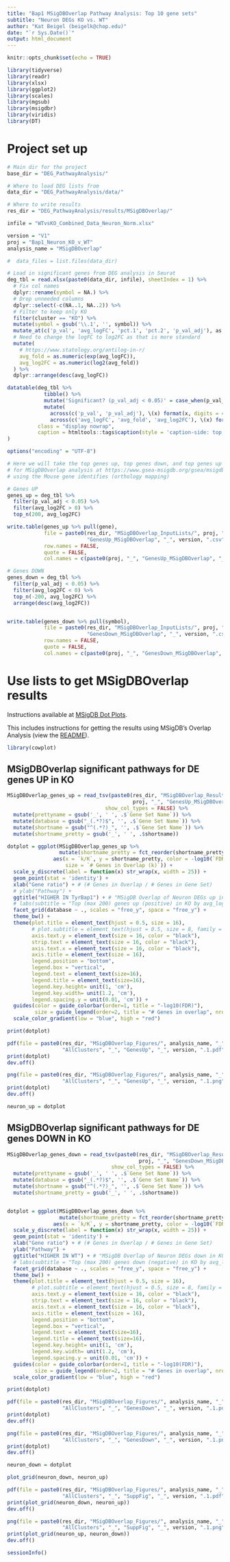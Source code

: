```yaml
---
title: "Bap1 MSigDBOverlap Pathway Analysis: Top 10 gene sets"
subtitle: "Neuron DEGs KO vs. WT"
author: "Kat Beigel (beigelk@chop.edu)"
date: "`r Sys.Date()`"
output: html_document
---
```


```r
knitr::opts_chunk$set(echo = TRUE)

library(tidyverse)
library(readr)
library(xlsx)
library(ggplot2)
library(scales)
library(mgsub)
library(msigdbr)
library(viridis)
library(DT)

```

# Project set up

```r

# Main dir for the project
base_dir = "DEG_PathwayAnalysis/"

# Where to load DEG lists from
data_dir = "DEG_PathwayAnalysis/data/"

# Where to write results
res_dir = "DEG_PathwayAnalysis/results/MSigDBOverlap/"

infile = "WTvsKO_Combined_Data_Neuron_Norm.xlsx"

version = "V1"
proj = "Bap1_Neuron_KO_v_WT"
analysis_name = "MSigDBOverlap"

```

``` r

#  data_files = list.files(data_dir)

# Load in significant genes from DEG analysis in Seurat
deg_tbl = read.xlsx(paste0(data_dir, infile), sheetIndex = 1) %>%
  # Fix col names
  dplyr::rename(symbol = NA.) %>%
  # Drop unneeded columns
  dplyr::select(-c(NA..1, NA..2)) %>%
  # Filter to keep only KO
  filter(cluster == "KO") %>%
  mutate(symbol = gsub('\\.1', '', symbol)) %>%
  mutate_at(c('p_val', 'avg_logFC', 'pct.1', 'pct.2', 'p_val_adj'), as.numeric) %>%
  # Need to change the logFC to log2FC as that is more standard
  mutate(
    # https://www.statology.org/antilog-in-r/
    avg_fold = as.numeric(exp(avg_logFC)),
    avg_log2FC = as.numeric(log2(avg_fold))
  ) %>%
  dplyr::arrange(desc(avg_logFC))

datatable(deg_tbl %>%
            tibble() %>%
            mutate('Significant? (p_val_adj < 0.05)' = case_when(p_val_adj < 0.05 ~ "yes", .default = "no")) %>%
            mutate(
              across(c('p_val', 'p_val_adj'), \(x) format(x, digits = 4, scientific = TRUE)),
              across(c('avg_logFC', 'avg_fold', 'avg_log2FC'), \(x) format(x, digits = 4, scientific = FALSE))),
          class = "display nowrap",
          caption = htmltools::tags$caption(style = 'caption-side: top; text-align: center; color:black;  font-size:200% ;', paste0(proj, ': DEGs for all clusters'))
)

```


```r

options("encoding" = "UTF-8")

# Here we will take the top genes up, top genes down, and top genes up or down
# for MSigDBOverlap analysis at https://www.gsea-msigdb.org/gsea/msigdb/human/annotate.jsp
# using the Mouse gene identifies (orthology mapping)

# Genes UP
genes_up = deg_tbl %>%
  filter(p_val_adj < 0.05) %>%
  filter(avg_log2FC > 0) %>%
  top_n(200, avg_log2FC)

write.table(genes_up %>% pull(gene),
            file = paste0(res_dir, "MSigDBOverlap_InputLists/", proj, "_",
                          "GenesUp_MSigDBOverlap", "_", version, ".csv"),
            row.names = FALSE,
            quote = FALSE,
            col.names = c(paste0(proj, "_", "GenesUp_MSigDBOverlap", "_", version)))

# Genes DOWN
genes_down = deg_tbl %>%
  filter(p_val_adj < 0.05) %>%
  filter(avg_log2FC < 0) %>%
  top_n(-200, avg_log2FC) %>%
  arrange(desc(avg_log2FC))


write.table(genes_down %>% pull(symbol),
            file = paste0(res_dir, "MSigDBOverlap_InputLists/", proj, "_",
                          "GenesDown_MSigDBOverlap", "_", version, ".csv"),
            row.names = FALSE,
            quote = FALSE,
            col.names = c(paste0(proj, "_", "GenesDown_MSigDBOverlap", "_", version)))

```



# Use lists to get MSigDBOverlap results

Instructions available at [MSigDB Dot Plots](https://github.com/beigelk/figures_in_R/tree/main/MSigDB_Overlap_viz).

This includes instructions for getting the results using MSigDB's Overlap Analysis (view the [README](https://github.com/beigelk/figures_in_R/blob/main/MSigDB_Overlap_viz/README.md)).


```r

library(cowplot)

```


## MSigDBOverlap significant pathways for DE genes UP in KO

```r

MSigDBOverlap_genes_up = read_tsv(paste0(res_dir, "MSigDBOverlap_Results/byAll/Neuron/overlap/",
                                         proj, "_", "GenesUp_MSigDBOverlap", "_", version, "_overlap_table.tsv"),
                                show_col_types = FALSE) %>%
  mutate(prettyname = gsub('_', ' ', .$`Gene Set Name`)) %>%
  mutate(database = gsub("_(.*?)$", '', .$`Gene Set Name`)) %>%
  mutate(shortname = gsub("^(.*?)_", '', .$`Gene Set Name`)) %>%
  mutate(shortname_pretty = gsub('_', ' ', .$shortname)) 

dotplot = ggplot(MSigDBOverlap_genes_up %>%
                 mutate(shortname_pretty = fct_reorder(shortname_pretty, `k/K`)),
               aes(x = `k/K`, y = shortname_pretty, color = -log10(`FDR q-value`),
                   size = `# Genes in Overlap (k)`)) +
  scale_y_discrete(label = function(x) str_wrap(x, width = 25)) +
  geom_point(stat = 'identity') + 
  xlab("Gene ratio") + # (# Genes in Overlap / # Genes in Gene Set)
  # ylab("Pathway") +
  ggtitle("HIGHER IN TyrBap1") + # "MSigDB Overlap of Neuron DEGs up in KO (all clusters): Top 10 Gene Sets"
  # labs(subtitle = "Top (max 200) genes up (positive) in KO by avg_log2FC") +
  facet_grid(database ~ ., scales = "free_y", space = "free_y") +
  theme_bw() +
  theme(plot.title = element_text(hjust = 0.5, size = 16), 
        # plot.subtitle = element_text(hjust = 0.5, size = 8, family = "Arial"),
        axis.text.y = element_text(size = 16, color = "black"),
        strip.text = element_text(size = 16, color = "black"), 
        axis.text.x = element_text(size = 16, color = "black"),
        axis.title = element_text(size = 16),
        legend.position = "bottom",
        legend.box = "vertical",
        legend.text = element_text(size=16),
        legend.title = element_text(size=16),
        legend.key.height= unit(1, 'cm'),
        legend.key.width= unit(1.2, 'cm'),
        legend.spacing.y = unit(0.01, 'cm')) +
  guides(color = guide_colorbar(order=1, title = "-log10(FDR)"),
         size = guide_legend(order=2, title = "# Genes in overlap", nrow=1, label.position = "bottom")) +
  scale_color_gradient(low = "blue", high = "red")

print(dotplot)

pdf(file = paste0(res_dir, "MSigDBOverlap_Figures/", analysis_name, "_", proj, "_",
                  "AllClusters", "_", "GenesUp", "_", version, ".1.pdf"), height = 10, width = 10)
print(dotplot)
dev.off()

png(file = paste0(res_dir, "MSigDBOverlap_Figures/", analysis_name, "_", proj, "_",
                  "AllClusters", "_", "GenesUp", "_", version, ".1.png"), height = 10, width = 10, units = "in", res = 300)
print(dotplot)
dev.off()

neuron_up = dotplot

```


## MSigDBOverlap significant pathways for DE genes DOWN in KO

```r

MSigDBOverlap_genes_down = read_tsv(paste0(res_dir, "MSigDBOverlap_Results/byAll/Neuron/overlap/",
                                           proj, "_", "GenesDown_MSigDBOverlap", "_", version, "_overlap_table.tsv"),
                                  show_col_types = FALSE) %>%
  mutate(prettyname = gsub('_', ' ', .$`Gene Set Name`)) %>%
  mutate(database = gsub("_(.*?)$", '', .$`Gene Set Name`)) %>%
  mutate(shortname = gsub("^(.*?)_", '', .$`Gene Set Name`)) %>%
  mutate(shortname_pretty = gsub('_', ' ', .$shortname)) 


dotplot = ggplot(MSigDBOverlap_genes_down %>%
                 mutate(shortname_pretty = fct_reorder(shortname_pretty, `k/K`)),
               aes(x = `k/K`, y = shortname_pretty, color = -log10(`FDR q-value`), size = `# Genes in Overlap (k)`)) +
  scale_y_discrete(label = function(x) str_wrap(x, width = 25)) +
  geom_point(stat = 'identity') + 
  xlab("Gene ratio") + # (# Genes in Overlap / # Genes in Gene Set)
  ylab("Pathway") +
  ggtitle("HIGHER IN WT") + # "MSigDB Overlap of Neuron DEGs down in KO (all clusters): Top 10 Gene Sets"
  # labs(subtitle = "Top (max 200) genes down (negative) in KO by avg_log2FC") +
  facet_grid(database ~ ., scales = "free_y", space = "free_y") +
  theme_bw() +
  theme(plot.title = element_text(hjust = 0.5, size = 16), 
        # plot.subtitle = element_text(hjust = 0.5, size = 8, family = "Arial"),
        axis.text.y = element_text(size = 16, color = "black"),
        strip.text = element_text(size = 16, color = "black"), 
        axis.text.x = element_text(size = 16, color = "black"),
        axis.title = element_text(size = 16),
        legend.position = "bottom",
        legend.box = "vertical",
        legend.text = element_text(size=16),
        legend.title = element_text(size=16),
        legend.key.height= unit(1, 'cm'),
        legend.key.width= unit(1.2, 'cm'),
        legend.spacing.y = unit(0.01, 'cm')) +
  guides(color = guide_colorbar(order=1, title = "-log10(FDR)"),
         size = guide_legend(order=2, title = "# Genes in overlap", nrow=1, label.position = "bottom")) +
  scale_color_gradient(low = "blue", high = "red")

print(dotplot)

pdf(file = paste0(res_dir, "MSigDBOverlap_Figures/", analysis_name, "_", proj, "_",
                  "AllClusters", "_", "GenesDown", "_", version, ".1.pdf"), height = 10, width = 10)
print(dotplot)
dev.off()

png(file = paste0(res_dir, "MSigDBOverlap_Figures/", analysis_name, "_", proj, "_",
                  "AllClusters", "_", "GenesDown", "_", version, ".1.png"), height = 10, width = 10, units = "in", res = 600)
print(dotplot)
dev.off()

neuron_down = dotplot

```


```r


plot_grid(neuron_down, neuron_up)

pdf(file = paste0(res_dir, "MSigDBOverlap_Figures/", analysis_name, "_", proj, "_",
                  "AllClusters", "_", "SuppFig", "_", version, ".1.pdf"), height = 6.8*2, width = 7.1*2)
print(plot_grid(neuron_down, neuron_up))
dev.off()

png(file = paste0(res_dir, "MSigDBOverlap_Figures/", analysis_name, "_", proj, "_",
                  "AllClusters", "_", "SuppFig", "_", version, ".1.png"), height = 6.8*2, width = 7.1*2, units = "in", res = 600)
print(plot_grid(neuron_up, neuron_down))
dev.off()


```

```r

sessionInfo()

```
